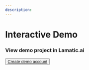 ```yaml
---
description:
---
```


# Interactive Demo



<Steps>

### View demo project in Lamatic.ai


<Button asChild className="mt-3" variant="cta">
  <a
    href=""
    target="_blank"
    rel="noopener"
  >
    Create demo account
  </a>
</Button>

###

</Steps>